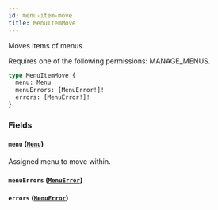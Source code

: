 ```yaml
---
id: menu-item-move
title: MenuItemMove
---
```



Moves items of menus. 

Requires one of the following permissions: MANAGE_MENUS.

```graphql
type MenuItemMove {
  menu: Menu
  menuErrors: [MenuError!]!
  errors: [MenuError!]!
}
```


### Fields

#### `menu` ([`Menu`](../../../developer/api-reference/objects/menu))

Assigned menu to move within.


#### `menuErrors` ([`MenuError`](../../../developer/api-reference/objects/menu-error))




#### `errors` ([`MenuError`](../../../developer/api-reference/objects/menu-error))






